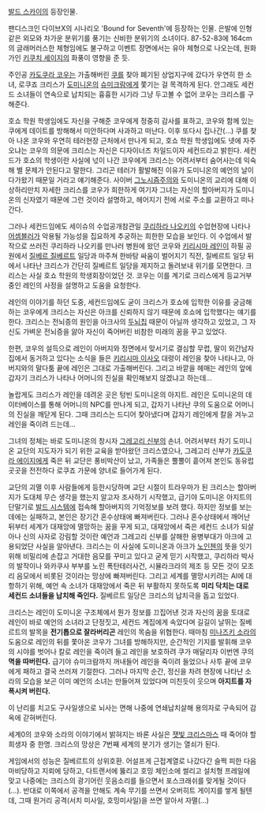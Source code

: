 [[발드 스카이]]의 등장인물.

팬디스크인 다이브X의 시나리오 'Bound for Seventh'에 등장하는 인물. 은발에 인형같은 외모와 차가운 분위기를 풍기는 신비한 분위기의 소녀이다.
87-52-83에 164cm의 글래머러스한 체형임에도 불구하고 이벤트 장면에서는 유아 체형으로 나오는데, 원화가인 [[키쿠치 세이지]]의 화풍이 영향을 준 듯.

주인공 [[카도쿠라 코우]]는 가출해버린 [[쿠]]를 찾아 폐기된 상업지구에 갔다가 우연히 한 소녀, 로쿠죠 크리스가 [[도미니온]]의 [[슈미크람]]에게 쫓기는 걸 목격하게 된다. 안그래도 세컨드 소녀들이 연속으로 납치되는 흉흉한 시기라 그냥 두고볼 수 없어 코우는 크리스를 구해준다.

호쇼 학원 학생임에도 자신을 구해준 코우에게 정중히 감사를 표하고, 코우와 함께 있는 쿠에게 데이트를 방해해서 미안하다며 사과하고 떠난다. 이후 또다시 집나간(…) 쿠를 찾아 나온 코우와 우연히 테러현장 근처에서 만나게 되고, 호쇼 학원 학생임에도 넷에 자주 오냐는 코우의 의문에 크리스는 자신은 디자이너즈 차일드이자 세컨드라고 밝힌다. 세컨드가 호쇼의 학생이란 사실에 넋이 나간 코우에게 크리스는 어려서부터 숨어사는데 익숙해 별 문제가 안된다고 말한다. 그리곤 테러가 활발해진 이유가 도미니온의 예언의 날이 다가왔기 때문일 거라고 얘기해준다. 사이버 [[그노시즘]]주의와 도미니온의 교리에 대해 이상하리만치 자세한 크리스를 코우가 희한하게 여기자 그녀는 자신의 할아버지가 도미니온의 신자였기 때문에 그런 것이라 설명하고, 헤어지기 전에 서로 주소를 교환하고 떠나간다.

그러나 세컨드임에도 세이슈의 수업공개참관일 [[쿠리하라 나오키]]의 수업현장에 나타나 [[어셈블러]]가 악용될 가능성을 집요하게 추궁하는 희한한 모습을 보인다. 이 수업에서 발작으로 쓰러진 쿠리하라 나오키를 만나러 병원에 왔던 코우와 [[키리시마 레인]]이 하필 공원에서 [[질베르 질베르트]] 일당과 마주쳐 한바탕 싸움이 벌어지기 직전, 질베르트 일당 뒤에서 나타난 크리스가 간단히 질베르트 일당을 제지하고 돌려보내 위기를 모면한다. 크리스는 사실 호쇼 학원의 학생회장이었던 것. 코우는 이를 계기로 크리스에게 등교거부중인 레인의 사정을 설명하고 도움을 요청한다.

레인의 이야기를 하던 도중, 세컨드임에도 굳이 크리스가 호쇼에 입학한 이유를 궁금해하는 코우에게 크리스는 자신은 아크를 신뢰하지 않기 때문에 호쇼에 입학했다는 얘기를 한다. 크리스는 전뇌증의 원인을 아크사의 [[두뇌칩]] 때문이 아닐까 생각하고 있었고, 그 자신도 가벼운 전뇌증을 앓아 자신이 죽어버린 비참한 미래의 꿈을 꾸고 있었다.


한편, 코우의 설득으로 레인이 아버지와 정면에서 맞서기로 결심할 무렵, 딸이 외간남자 집에서 동거하고 있다는 소식을 들은 [[키리시마 이사오]] 대령이 레인을 찾아 나타나고, 아버지와의 말다툼 끝에 레인은 그대로 가출해버린다. 그리고 바깥을 헤매는 레인의 앞에 갑자기 크리스가 나타나 어머니의 진실을 확인해보지 않겠냐고 하는데...


놀랍게도 크리스가 레인을 데려온 곳은 텅빈 도미니온의 아지트. 레인은 도미니온의 데이터베이스를 통해 어머니의 NPC를 만나게 되고, 갑자기 나타난 쿠의 도움으로 어머니의 진실을 깨닫게 된다. 그때 크리스는 드디어 찾아냈다며 갑자기 레인에게 칼을 겨누고 레인을 죽이려 드는데...


그녀의 정체는 바로 도미니온의 창시자 [[그레고리 신부]]의 손녀. 어려서부터 차기 도미니온 교단의 지도자가 되기 위한 교육을 받아왔던 크리스였으나, 그레고리 신부가 [[카도쿠라 에이지]]에게 죽은 뒤 교단은 풍비박산이 났고, 가족들은 뿔뿔이 흩어져 본인도 동유럽 곳곳을 전전하다 로쿠죠 가문에 양녀로 들어가게 된다.

교단의 괴멸 이후 사람들에게 등한시당하며 교단 시절이 트라우마가 된 크리스는 할아버지가 도대체 무슨 생각을 했는지 알고자 조사하기 시작했고, 급기야 도미니온 아지트의 단말기로 [[발드 시스템]]에 접속해 할아버지의 기억정보를 보려 했다. 하지만 정보를 보는데에는 실패하고, 본인은 장기간 혼수상태에 빠져버린다. 그러나 혼수상태에서 깨어난 뒤부터 세계가 대재앙에 멸망하는 꿈을 꾸게 되고, 대재앙에서 죽은 세컨드 소녀가 되살아나 신의 사자로 강림할 것이란 예언과 그레고리 신부를 살해한 용병부대가 아크에 고용되었단 사실을 알아낸다.
크리스는 이 사실에 도미니온과 아크가 [[노인첸]]의 뜻을 잇기 위해 비밀리에 손잡고 거대한 음모를 꾸미고 있다고 굳게 믿기 시작했고, 쿠리하라 박사의 발작이나 와카쿠사 부부를 노린 폭탄테러사건, 시뮬라크라의 제조 등 모든 것이 모조리 음모에서 비롯된 것이라는 망상에 빠져버린다. 그리고 세계를 멸망시키려는 AI에 대항하기 위해, 예언 속 소녀가 대재앙에서 죽은 뒤 부활하지 못하도록 '''미리 닥치는 대로 세컨드 소녀들을 납치해 죽인다.''' 질베르트 일당은 크리스의 납치극을 돕고 있었다.


크리스는 레인이 도미니온 구조체에서 뭔가 정보를 끄집어낸 것과 자신의 꿈을 토대로 레인이 바로 예언의 소녀라고 단정짓고, 세컨드 계집에게 속았다며 길길이 날뛰는 질베르트의 발목을 '''전기톱으로 잘라버리곤''' 레인의 목숨을 위협한다. 때마침 [[미나즈키 소라]]의 도움으로 레인의 뒤를 쫓아온 코우가 그녀를 방해하지만, 순간적인 기지를 발휘해 코우의 시야를 벗어나 칼로 레인을 죽이려 들고 레인을 보호하려 쿠가 매달리자 이번엔 쿠의 '''멱을 따버린다.''' 급기야 슈미크람까지 꺼내들어 레인을 죽이려 들었으나 사투 끝에 코우에게 패하고 결국 쓰러져 기절한다.
그러나 마지막 순간, 정신을 차려 현장에 나타난 소라의 모습을 보곤 이미 예언의 소녀는 만들어져 있었다며 미친듯이 웃으며 '''아지트를 자폭시켜 버린다.'''

이 난리를 치고도 구사일생으로 뇌사는 면해 나중에 연쇄납치살해 용의자로 구속되어 감옥에 갇혀버린다.


세계0의 코우와 소라의 이야기에서 밝혀지는 바론 사실은 [[잿빛 크리스마스]] 때 죽어야 할 희생자 중 한명. 크리스의 망상은 7번째 세계의 분기가 생기는 열쇠가 된다.


게임에서의 성능은 질베르트의 상위호환. 어설프게 근접계열로 나갔다간 슬쩍 피한 다음 마비당하고 지뢰에 당하고, 다트랜서에 뚫리고 호밍 체인소에 썰리고 설치형 프레일에 맞고 나중에는 크리스의 광기어린 웃음소리를 들으면서 포스크래쉬를 맞게될 것이다(…). 반대로 이쪽에서 공격을 안해도 계속 무기를 쓰면서 오버히트 게이지를 쌓게 될텐데, 그때 원거리 공격(서치 미사일, 호밍미사일)을 쓰면 알아서 자멸(...)
